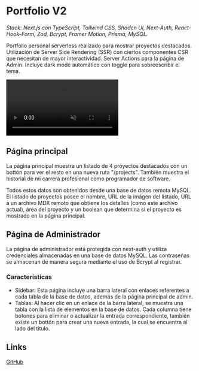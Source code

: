 # Portfolio V2

_Stack: Next.js con TypeScript, Tailwind CSS, Shadcn UI, Next-Auth, React-Hook-Form, Zod, Bcrypt, Framer Motion, Prisma, MySQL._

Portfolio personal serverless realizado para mostrar proyectos destacados. Utilización de Server Side Rendering (SSR) con ciertos componentes CSR que necesitan de mayor interactividad. Server Actions para la página de Admin. Incluye dark mode automático con toggle para sobreescribir el tema.

<video controls muted loop>
  <source
    src="https://cdn.dribbble.com/userupload/12488295/file/original-321951c26af04e81899caab13ab3c8c6.mp4"
    type="video/mp4"
  />
  Your browser does not support the video tag.
</video>

## Página principal

La página principal muestra un listado de 4 proyectos destacados con un bottón para ver el resto en una nueva ruta "/projects". También muestra el historial de mi carrera profesional como programador de software.

Todos estos datos son obtenidos desde una base de datos remota MySQL. El listado de proyectos posee el nombre, URL de la imágen del listado, URL a un archivo MDX remoto que obtiene los detalles (como este archivo actual), área del proyecto y un boolean que determina si el proyecto es mostrado en la página principal.

## Página de Administrador

La página de administrador está protegida con next-auth y utiliza credenciales almacenadas en una base de datos MySQL. Las contraseñas se almacenan de manera segura mediante el uso de Bcrypt al registrar.

### Características

- Sidebar: Esta página incluye una barra lateral con enlaces referentes a cada tabla de la base de datos, además de la página principal de admin.
- Tablas: Al hacer clic en un enlace de la barra lateral, se muestra una tabla con la lista de elementos en la base de datos. Cada columna tiene botones para eliminar o actualizar la entrada correspondiente, también existe un bottón para crear una nueva entrada, la cual se encuentra al lado del título.

## Links

[GitHub](https://github.com/Jaycedam/portfolio-website)
